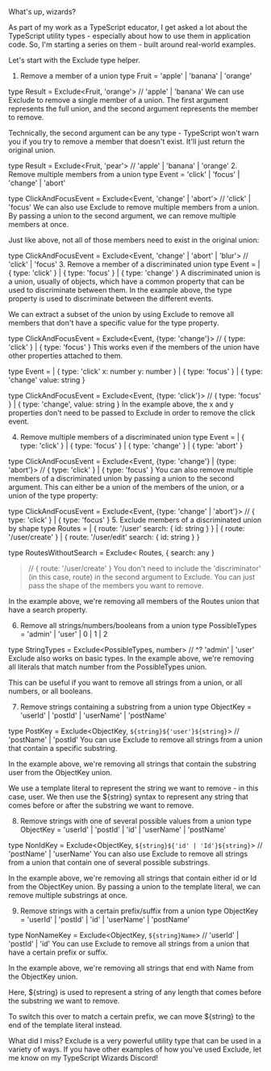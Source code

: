 What's up, wizards?

As part of my work as a TypeScript educator, I get asked a lot about the TypeScript utility types - especially about how to use them in application code. So, I'm starting a series on them - built around real-world examples.

Let's start with the Exclude type helper.

1. Remove a member of a union
   type Fruit = 'apple' | 'banana' | 'orange'

type Result = Exclude<Fruit, 'orange'> // 'apple' | 'banana'
We can use Exclude to remove a single member of a union. The first argument represents the full union, and the second argument represents the member to remove.

Technically, the second argument can be any type - TypeScript won't warn you if you try to remove a member that doesn't exist. It'll just return the original union.

type Result = Exclude<Fruit, 'pear'> // 'apple' | 'banana' | 'orange' 2. Remove multiple members from a union
type Event = 'click' | 'focus' | 'change' | 'abort'

type ClickAndFocusEvent = Exclude<Event, 'change' | 'abort'> // 'click' | 'focus'
We can also use Exclude to remove multiple members from a union. By passing a union to the second argument, we can remove multiple members at once.

Just like above, not all of those members need to exist in the original union:

type ClickAndFocusEvent = Exclude<Event, 'change' | 'abort' | 'blur'> // 'click' | 'focus' 3. Remove a member of a discriminated union
type Event =
| {
type: 'click'
}
| {
type: 'focus'
}
| {
type: 'change'
}
A discriminated union is a union, usually of objects, which have a common property that can be used to discriminate between them. In the example above, the type property is used to discriminate between the different events.

We can extract a subset of the union by using Exclude to remove all members that don't have a specific value for the type property.

type ClickAndFocusEvent = Exclude<Event, {type: 'change'}> // { type: 'click' } | { type: 'focus' }
This works even if the members of the union have other properties attached to them.

type Event =
| {
type: 'click'
x: number
y: number
}
| {
type: 'focus'
}
| {
type: 'change'
value: string
}

type ClickAndFocusEvent = Exclude<Event, {type: 'click'}> // { type: 'focus' } | { type: 'change', value: string }
In the example above, the x and y properties don't need to be passed to Exclude in order to remove the click event.

4. Remove multiple members of a discriminated union
   type Event =
   | {
   type: 'click'
   }
   | {
   type: 'focus'
   }
   | {
   type: 'change'
   }
   | {
   type: 'abort'
   }

type ClickAndFocusEvent = Exclude<Event, {type: 'change'} | {type: 'abort'}> // { type: 'click' } | { type: 'focus' }
You can also remove multiple members of a discriminated union by passing a union to the second argument. This can either be a union of the members of the union, or a union of the type property:

type ClickAndFocusEvent = Exclude<Event, {type: 'change' | 'abort'}> // { type: 'click' } | { type: 'focus' } 5. Exclude members of a discriminated union by shape
type Routes =
| {
route: '/user'
search: {
id: string
}
}
| {
route: '/user/create'
}
| {
route: '/user/edit'
search: {
id: string
}
}

type RoutesWithoutSearch = Exclude<
Routes,
{
search: any
}

> // { route: '/user/create' }
> You don't need to include the 'discriminator' (in this case, route) in the second argument to Exclude. You can just pass the shape of the members you want to remove.

In the example above, we're removing all members of the Routes union that have a search property.

6. Remove all strings/numbers/booleans from a union
   type PossibleTypes = 'admin' | 'user' | 0 | 1 | 2

type StringTypes = Exclude<PossibleTypes, number>
// ^? 'admin' | 'user'
Exclude also works on basic types. In the example above, we're removing all literals that match number from the PossibleTypes union.

This can be useful if you want to remove all strings from a union, or all numbers, or all booleans.

7. Remove strings containing a substring from a union
   type ObjectKey = 'userId' | 'postId' | 'userName' | 'postName'

type PostKey = Exclude<ObjectKey, `${string}${'user'}${string}`> // 'postName' | 'postId'
You can use Exclude to remove all strings from a union that contain a specific substring.

In the example above, we're removing all strings that contain the substring user from the ObjectKey union.

We use a template literal to represent the string we want to remove - in this case, user. We then use the ${string} syntax to represent any string that comes before or after the substring we want to remove.

8. Remove strings with one of several possible values from a union
   type ObjectKey = 'userId' | 'postId' | 'id' | 'userName' | 'postName'

type NonIdKey = Exclude<ObjectKey, `${string}${'id' | 'Id'}${string}`> // 'postName' | 'userName'
You can also use Exclude to remove all strings from a union that contain one of several possible substrings.

In the example above, we're removing all strings that contain either id or Id from the ObjectKey union. By passing a union to the template literal, we can remove multiple substrings at once.

9. Remove strings with a certain prefix/suffix from a union
   type ObjectKey = 'userId' | 'postId' | 'id' | 'userName' | 'postName'

type NonNameKey = Exclude<ObjectKey, `${string}Name`> // 'userId' | 'postId' | 'id'
You can use Exclude to remove all strings from a union that have a certain prefix or suffix.

In the example above, we're removing all strings that end with Name from the ObjectKey union.

Here, ${string} is used to represent a string of any length that comes before the substring we want to remove.

To switch this over to match a certain prefix, we can move ${string} to the end of the template literal instead.

What did I miss?
Exclude is a very powerful utility type that can be used in a variety of ways. If you have other examples of how you've used Exclude, let me know on my TypeScript Wizards Discord!
